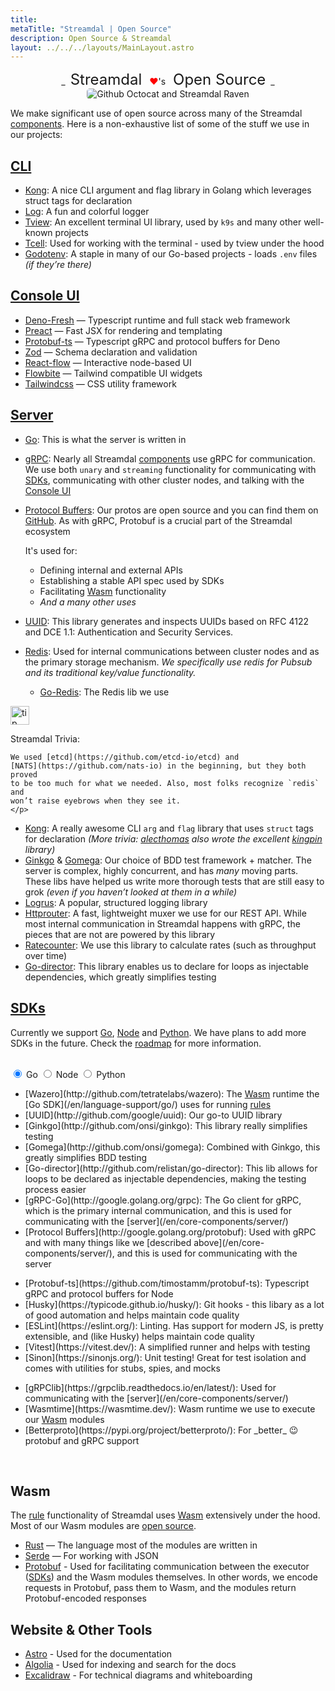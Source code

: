 ```yaml
---
title: 
metaTitle: "Streamdal | Open Source"
description: Open Source & Streamdal
layout: ../../../layouts/MainLayout.astro
---
```



<Changes />

<center>_<span class="yhighlight" style="border-radius: 5px; padding: 4px 8px 4px 8px; font-size: 24px;">Streamdal</span> <span style="color: red;">❤️</span>'s <span class="phighlight" style="border-radius: 5px; padding: 4px 8px 4px 8px; font-size: 24px;">Open Source</span>_</center>
<center><img src={opensource} alt="Github Octocat and Streamdal Raven" style="border-radius: 5px;" /></center>

We make significant use of open source across many of the Streamdal 
[components](/en/core-components/overview/). Here is a non-exhaustive list of 
some of the stuff we use in our projects:

## [CLI](/en/what-is-streamdal/#-cli) 


- [Kong](http://github.com/alecthomas/kong): A nice CLI argument and flag library in Golang which leverages struct tags for declaration
- [Log](http://github.com/charmbracelet/log): A fun and colorful logger 
- [Tview](http://github.com/rivo/tview): An excellent terminal UI library, used by `k9s` and many other well-known projects
- [Tcell](http://github.com/gdamore/tcell/): Used for working with the terminal - used by tview under the hood
- [Godotenv](http://github.com/joho/godotenv): A staple in many of our Go-based projects - loads `.env` files _(if they’re there)_

## [Console UI](/en/core-components/console-ui/)

- [Deno-Fresh](https://github.com/denoland/fresh) — Typescript runtime and full stack web framework
- [Preact](https://github.com/preactjs/preact) — Fast JSX for rendering and templating
- [Protobuf-ts](https://github.com/timostamm/protobuf-ts) — Typescript gRPC and protocol buffers for Deno
- [Zod](https://github.com/colinhacks/zod) — Schema declaration and validation
- [React-flow](https://github.com/wbkd/react-flow) — Interactive node-based UI
- [Flowbite](https://github.com/themesberg/flowbite) — Tailwind compatible UI widgets
- [Tailwindcss](https://github.com/tailwindlabs/tailwindcss) — CSS utility framework

## [Server](/en/core-components/server/)

- [Go](https://go.dev/): This is what the server is written in
    
- [gRPC](https://pkg.go.dev/google.golang.org/grpc): Nearly all Streamdal [components](/en/core-components/overview/) use gRPC for communication. We use both `unary` and `streaming` functionality for communicating with [SDKs](/en/core-components/sdk/), communicating with other cluster nodes, and talking with the [Console UI](/en/core-components/console-ui/)
- [Protocol Buffers](https://protobuf.dev/): Our protos are open source and you can find them on [GitHub](https://github.com/streamdal/streamdal/tree/main/libs/protos). As with gRPC, Protobuf is a crucial part of the Streamdal ecosystem

    It's used for:
    - Defining internal and external APIs
    - Establishing a stable API spec used by SDKs
    - Facilitating <a href="/en/resources-support/glossary/#wasm" class="pkeyword">Wasm</a> functionality
    - _And a many other uses_
- [UUID](https://github.com/google/uuid): This library generates and inspects UUIDs based on RFC 4122 and DCE 1.1: Authentication and Security Services.
- [Redis](https://redis.io): Used for internal communications between cluster nodes and as the primary storage mechanism. _We specifically use redis for Pubsub and its traditional key/value functionality._
    - [Go-Redis](https://github.com/redis/go-redis): The Redis lib we use

<Notification type="tip">
  <img src={tip} alt="tip" width="30px" height="30px" />
  <div class="prose-md prose-p:my-2 prose-a:text-purple-dark prose-a:underline">
    <p>
    Streamdal Trivia: 
    
    We used [etcd](https://github.com/etcd-io/etcd) and 
    [NATS](https://github.com/nats-io) in the beginning, but they both proved 
    to be too much for what we needed. Also, most folks recognize `redis` and 
    won’t raise eyebrows when they see it.
    </p>
  </div>
</Notification>

- [Kong](https://github.com/alecthomas/kong): A really awesome CLI `arg` and `flag` library that uses `struct` tags for declaration 
_(More trivia: [alecthomas](https://github.com/alecthomas) also wrote the excellent [kingpin](https://github.com/alecthomas/kingpin) library)_
- [Ginkgo](https://github.com/onsi/ginkgo) & [Gomega](https://github.com/onsi/gomega): Our choice of BDD test framework + matcher. The server is complex, highly concurrent, and has _many_ moving parts. These libs have helped us write more thorough tests that are still easy to grok  _(even if you haven’t looked at them in a while)_
- [Logrus](https://github.com/sirupsen/logrus):  A popular, structured logging library
- [Httprouter](https://github.com/julienschmidt/httprouter): A fast, lightweight muxer we use for our REST API. While most internal communication in Streamdal happens with gRPC, the pieces that are not are powered by this library
- [Ratecounter](https://github.com/paulbellamy/ratecounter): We use this library to calculate rates (such as throughput over time)
- [Go-director](https://github.com/relistan/go-director): This library enables us to declare for loops as injectable dependencies, which greatly simplifies testing

## [SDKs](/en/core-components/sdk/)

Currently we support [Go](/en/sdks/go/), [Node](/en/sdks/node/) and 
[Python](/en/sdks/python/). We have plans to add more 
SDKs in the future. Check the 
[roadmap](https://github.com/orgs/streamdal/projects/1) for more information.

<br />


<div class="pc-tabx w-full max-w-2xl m-0">
  <input checked id="tab1" type="radio" name="pct" class="hidden peer/tab1" />
  <label
    for="tab1"
    class="font-medium text-sm leading-7 float-left py-4 px-6 border-b-2 border-purple-divider mb--4 text-white peer-checked/tab1:border-b-4 peer-checked/tab1:border-purple-bright peer-checked/tab1:font-bold"
  >
    Go
  </label>
  <input id="tab2" type="radio" name="pct" class="hidden peer/tab2" />
  <label
    for="tab2"
    class="font-medium text-sm leading-7 float-left py-4 px-6 border-b-2 border-purple-divider mb--4 text-white peer-checked/tab2:border-b-4 peer-checked/tab2:border-purple-bright peer-checked/tab2:font-bold"
  >
    Node
  </label>
  <input id="tab3" type="radio" name="pct" class="hidden peer/tab3" />
  <label
    for="tab3"
    class="font-medium text-sm leading-7 float-left py-4 px-6 border-b-2 border-purple-divider mb--4 text-white peer-checked/tab3:border-b-4 peer-checked/tab3:border-purple-bright peer-checked/tab3:font-bold"
  >
    Python
  </label>
  <div class="hidden peer-checked/tab1:block clear-both p-5 w-full">
    <p>
        <ul>
            <li>[Wazero](http://github.com/tetratelabs/wazero): The <a href="/en/resources-support/glossary/#wasm" class="pkeyword">Wasm</a> runtime the [Go SDK](/en/language-support/go/) uses for running <a href="/en/resources-support/glossary/#rule-or-step" class="pkeyword">rules</a></li>
            <li>[UUID](http://github.com/google/uuid): Our go-to UUID library</li>
            <li>[Ginkgo](http://github.com/onsi/ginkgo): This library really simplifies testing</li>
            <li>[Gomega](http://github.com/onsi/gomega): Combined with Ginkgo, this greatly simplifies BDD testing</li>
            <li>[Go-director](http://github.com/relistan/go-director): This lib allows for loops to be declared as injectable dependencies, making the testing process easier</li>
            <li>[gRPC-Go](http://google.golang.org/grpc):  The Go client for gRPC, which is the primary internal communication, and this is used for communicating with the [server](/en/core-components/server/)</li>
            <li>[Protocol Buffers](http://google.golang.org/protobuf):  Used with gRPC and with many things like we [described above](/en/core-components/server/), and this is used for communicating with the server</li>
        </ul>
    </p>
  </div>
  <div class="hidden peer-checked/tab2:block clear-both p-5 w-full">
    <p>
        <ul>
        <li>[Protobuf-ts](https://github.com/timostamm/protobuf-ts): Typescript gRPC and protocol buffers for Node</li>
        <li>[Husky](https://typicode.github.io/husky/): Git hooks - this libary as a lot of good automation and helps maintain code quality</li>
        <li>[ESLint](https://eslint.org/): Linting. Has support for modern JS, is pretty extensible, and (like Husky) helps maintain code quality</li>
        <li>[Vitest](https://vitest.dev/): A simplified runner and helps with testing</li>
        <li>[Sinon](https://sinonjs.org/): Unit testing! Great for test isolation and comes with utilities for stubs, spies, and mocks</li>
        </ul>
    </p>
  </div>
  <div class="hidden peer-checked/tab3:block clear-both p-5 w-full">
    <p>
        <ul>
            <li>[gRPClib](https://grpclib.readthedocs.io/en/latest/): Used for communicating with the [server](/en/core-components/server/)</li>
            <li>[Wasmtime](https://wasmtime.dev/): Wasm runtime we use to execute our <a href="/en/resources-support/glossary/#wasm" class="pkeyword">Wasm</a> modules</li>
            <li>[Betterproto](https://pypi.org/project/betterproto/): For _better_  😉 protobuf and gRPC support</li>
        </ul>
    </p>
  </div>
</div>

<br />

## <span class="pkeyword">Wasm</span>
The 
<a href="/en/resources-support/glossary/#rule-or-step" class="pkeyword">rule</a> 
functionality of Streamdal uses 
<a href="/en/resources-support/glossary/#wasm" class="pkeyword">Wasm</a> 
extensively under the hood. Most of our Wasm modules are 
[open source](https://github.com/streamdal/streamdal/tree/main/libs/wasm).

- [Rust](https://www.rust-lang.org/) — The language most of the modules are written in
- [Serde](https://serde.rs/) — For working with JSON
- [Protobuf](https://protobuf.dev/) - Used for facilitating communication between the executor ([SDKs](/en/core-components/sdk/)) and the Wasm modules themselves. In other words, we encode requests in Protobuf, pass them to Wasm, and the modules return Protobuf-encoded responses

## Website & Other Tools
- [Astro](https://astro.build/) - Used for the documentation
- [Algolia](https://www.algolia.com/) - Used for indexing and search for the docs
- [Excalidraw](https://excalidraw.com/) - For technical diagrams and whiteboarding